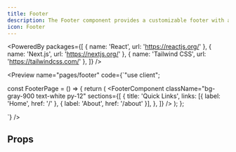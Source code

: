 ```yaml
---
title: Footer
description: The Footer component provides a customizable footer with a logo, copyright information, and a variety of links.
icon: Footer
---
```


<PoweredBy packages={[
  { name: 'React', url: 'https://reactjs.org/' },
  { name: 'Next.js', url: 'https://nextjs.org/' },
  { name: 'Tailwind CSS', url: 'https://tailwindcss.com/' },
]} />

<Preview name="pages/footer" code={`"use client";


const FooterPage = () => {
  return (
    <FooterComponent 
      className="bg-gray-900 text-white py-12"
      sections={[
        {
          title: 'Quick Links',
          links: [{ label: 'Home', href: '/' }, { label: 'About', href: '/about' }],
        },
      ]}
    />
  );
};

`} />

<Installer packageName="pages/footer" />

## Props

<AutoTypeTable path="node_modules/@repo/pages/footer.tsx" name="FooterProps" />